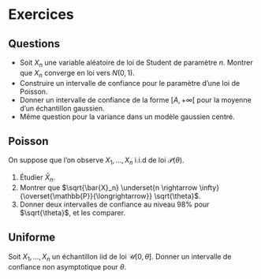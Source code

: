 # Exercices 

## Questions 

- Soit $X_n$ une variable aléatoire de loi de Student de paramètre $n$. Montrer que $X_n$ converge en loi vers $N(0,1)$. 
- Construire un intervalle de confiance pour le paramètre d'une loi de Poisson. 
- Donner un intervalle de confiance de la forme $[A,+\infty[$ pour la moyenne d'un échantillon gaussien. 
- Même question pour la variance dans un modèle gaussien centré. 


## Poisson


On suppose que l'on observe $X_1, \dots, X_n$ i.i.d de loi $\mathscr{P}(\theta)$.

1. Étudier $\bar{X}_n$. 
2. Montrer que $\sqrt{\bar{X}_n} \underset{n \rightarrow \infty}{\overset{\mathbb{P}}{\longrightarrow}} \sqrt{\theta}$. 
3. Donner deux intervalles de confiance au niveau $98 \%$ pour $\sqrt{\theta}$, et les comparer.

## Uniforme

Soit $X_1, \dotsc, X_n$ un échantillon iid de loi $\mathscr{U}[0,\theta]$. Donner un intervalle de confiance non asymptotique pour $\theta$. 


